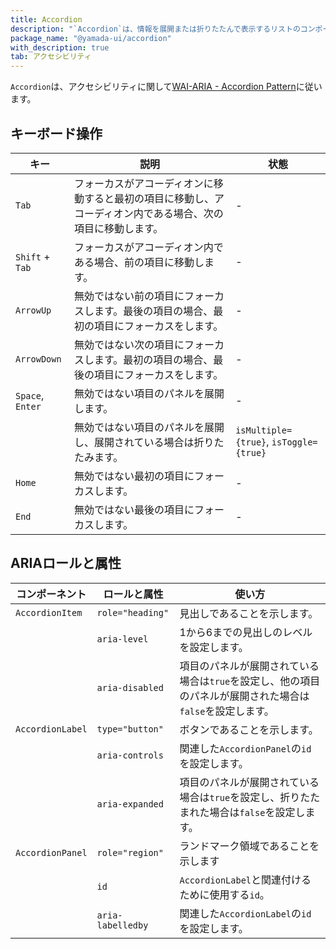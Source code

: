 ```yaml
---
title: Accordion
description: "`Accordion`は、情報を展開または折りたたんで表示するリストのコンポーネントです。"
package_name: "@yamada-ui/accordion"
with_description: true
tab: アクセシビリティ
---
```


`Accordion`は、アクセシビリティに関して[WAI-ARIA - Accordion Pattern](https://www.w3.org/WAI/ARIA/apg/patterns/accordion/)に従います。

## キーボード操作

| キー             | 説明                                                                                                         | 状態                                   |
| ---------------- | ------------------------------------------------------------------------------------------------------------ | -------------------------------------- |
| `Tab`            | フォーカスがアコーディオンに移動すると最初の項目に移動し、アコーディオン内である場合、次の項目に移動します。 | -                                      |
| `Shift` + `Tab`  | フォーカスがアコーディオン内である場合、前の項目に移動します。                                               | -                                      |
| `ArrowUp`        | 無効ではない前の項目にフォーカスします。最後の項目の場合、最初の項目にフォーカスをします。                   | -                                      |
| `ArrowDown`      | 無効ではない次の項目にフォーカスします。最初の項目の場合、最後の項目にフォーカスをします。                   | -                                      |
| `Space`, `Enter` | 無効ではない項目のパネルを展開します。                                                                       | -                                      |
|                  | 無効ではない項目のパネルを展開し、展開されている場合は折りたたみます。                                       | `isMultiple={true}`, `isToggle={true}` |
| `Home`           | 無効ではない最初の項目にフォーカスします。                                                                   | -                                      |
| `End`            | 無効ではない最後の項目にフォーカスします。                                                                   | -                                      |

## ARIAロールと属性

| コンポーネント   | ロールと属性      | 使い方                                                                                                    |
| ---------------- | ----------------- | --------------------------------------------------------------------------------------------------------- |
| `AccordionItem`  | `role="heading"`  | 見出しであることを示します。                                                                              |
|                  | `aria-level`      | 1から6までの見出しのレベルを設定します。                                                                  |
|                  | `aria-disabled`   | 項目のパネルが展開されている場合は`true`を設定し、他の項目のパネルが展開された場合は`false`を設定します。 |
| `AccordionLabel` | `type="button"`   | ボタンであることを示します。                                                                              |
|                  | `aria-controls`   | 関連した`AccordionPanel`の`id`を設定します。                                                              |
|                  | `aria-expanded`   | 項目のパネルが展開されている場合は`true`を設定し、折りたたまれた場合は`false`を設定します。               |
| `AccordionPanel` | `role="region"`   | ランドマーク領域であることを示します                                                                      |
|                  | `id`              | `AccordionLabel`と関連付けるために使用する`id`。                                                          |
|                  | `aria-labelledby` | 関連した`AccordionLabel`の`id`を設定します。                                                              |
